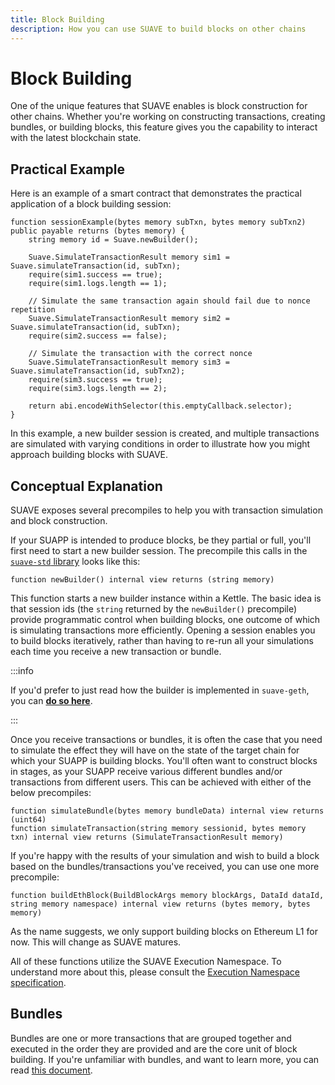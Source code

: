 ```yaml
---
title: Block Building
description: How you can use SUAVE to build blocks on other chains
---
```


# Block Building

One of the unique features that SUAVE enables is block construction for other chains. Whether you're working on constructing transactions, creating bundles, or building blocks, this feature gives you the capability to interact with the latest blockchain state.

## Practical Example

Here is an example of a smart contract that demonstrates the practical application of a block building session:

```solidity
function sessionExample(bytes memory subTxn, bytes memory subTxn2) public payable returns (bytes memory) {
    string memory id = Suave.newBuilder();

    Suave.SimulateTransactionResult memory sim1 = Suave.simulateTransaction(id, subTxn);
    require(sim1.success == true);
    require(sim1.logs.length == 1);

    // Simulate the same transaction again should fail due to nonce repetition
    Suave.SimulateTransactionResult memory sim2 = Suave.simulateTransaction(id, subTxn);
    require(sim2.success == false);

    // Simulate the transaction with the correct nonce
    Suave.SimulateTransactionResult memory sim3 = Suave.simulateTransaction(id, subTxn2);
    require(sim3.success == true);
    require(sim3.logs.length == 2);

    return abi.encodeWithSelector(this.emptyCallback.selector);
}
```

In this example, a new builder session is created, and multiple transactions are simulated with varying conditions in order to illustrate how you might approach building blocks with SUAVE.

## Conceptual Explanation

SUAVE exposes several precompiles to help you with transaction simulation and block construction.

If your SUAPP is intended to produce blocks, be they partial or full, you'll first need to start a new builder session. The precompile this calls in the [`suave-std` library](https://github.com/flashbots/suave-std/blob/main/src/suavelib/Suave.sol) looks like this:

```solidity
function newBuilder() internal view returns (string memory)
```

This function starts a new builder instance within a Kettle. The basic idea is that session ids (the `string` returned by the `newBuilder()` precompile) provide programmatic control when building blocks, one outcome of which is simulating transactions more efficiently. Opening a session enables you to build blocks iteratively, rather than having to re-run all your simulations each time you receive a new transaction or bundle. 

:::info

If you'd prefer to just read how the builder is implemented in `suave-geth`, you can [**do so here**](https://github.com/flashbots/suave-geth/blob/main/suave/builder/builder.go).

:::

Once you receive transactions or bundles, it is often the case that you need to simulate the effect they will have on the state of the target chain for which your SUAPP is building blocks. You'll often want to construct blocks in stages, as your SUAPP receive various different bundles and/or transactions from different users. This can be achieved with either of the below precompiles:

```solidity
function simulateBundle(bytes memory bundleData) internal view returns (uint64)
function simulateTransaction(string memory sessionid, bytes memory txn) internal view returns (SimulateTransactionResult memory)
```

If you're happy with the results of your simulation and wish to build a block based on the bundles/transactions you've received, you can use one more precompile:

```solidity
function buildEthBlock(BuildBlockArgs memory blockArgs, DataId dataId, string memory namespace) internal view returns (bytes memory, bytes memory)
```

As the name suggests, we only support building blocks on Ethereum L1 for now. This will change as SUAVE matures.

All of these functions utilize the SUAVE Execution Namespace. To understand more about this, please consult the [Execution Namespace specification](/technical/specs/rigil/mevm.md#suavex-namespace).

## Bundles

Bundles are one or more transactions that are grouped together and executed in the order they are provided and are the core unit of block building. If you're unfamiliar with bundles, and want to learn more, you can read [this document](https://docs.flashbots.net/flashbots-auction/advanced/understanding-bundles). 

